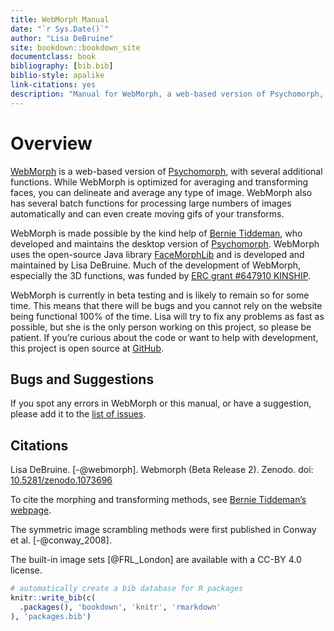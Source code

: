 ```yaml
--- 
title: WebMorph Manual
date: "`r Sys.Date()`"
author: "Lisa DeBruine"
site: bookdown::bookdown_site
documentclass: book
bibliography: [bib.bib]
biblio-style: apalike
link-citations: yes
description: "Manual for WebMorph, a web-based version of Psychomorph, with several additional functions."
---
```


# Overview {-}

[WebMorph](https://webmorph.org) is a web-based version of [Psychomorph](http://users.aber.ac.uk/bpt/jpsychomorph/), with several additional functions. While WebMorph is optimized for averaging and transforming faces, you can delineate and average any type of image. WebMorph also has several batch functions for processing large numbers of images automatically and can even create moving gifs of your transforms.

WebMorph is made possible by the kind help of [Bernie Tiddeman](http://users.aber.ac.uk/bpt/), who developed and maintains the desktop version of [Psychomorph](http://users.aber.ac.uk/bpt/jpsychomorph/). WebMorph uses the open-source Java library [FaceMorphLib](http://users.aber.ac.uk/bpt/jpsychomorph/version6/javadoc/) and is developed and maintained by Lisa DeBruine. Much of the development of WebMorph, especially the 3D functions, was funded by [ERC grant #647910 KINSHIP](http://cordis.europa.eu/project/rcn/198451_en.html).

WebMorph is currently in beta testing and is likely to remain so for some time. This means that there will be bugs and you cannot rely on the website being functional 100% of the time. Lisa will try to fix any problems as fast as possible, but she is the only person working on this project, so please be patient. If you're curious about the code or want to help with development, this project is open source at [GitHub](https://github.com/debruine/webmorph). 

## Bugs and Suggestions

<div class="bug">
If you spot any errors in WebMorph or this manual, or have a suggestion, please add it to the [list of issues](https://github.com/debruine/webmorph/issues){target="_blank"}.
</div>

## Citations

Lisa DeBruine. [-@webmorph]. Webmorph (Beta Release 2). Zenodo. doi: [10.5281/zenodo.1073696](https://dx.dio.org/10.5281/zenodo.1073696){target="_blank"}

To cite the morphing and transforming methods, see  [Bernie Tiddeman's webpage](http://users.aber.ac.uk/bpt/jpsychomorph/){target="_blank"}.

The symmetric image scrambling methods were first published in Conway et al. [-@conway_2008].

The built-in image sets [@FRL_London] are available with a CC-BY 4.0 license.


```r
# automatically create a bib database for R packages
knitr::write_bib(c(
  .packages(), 'bookdown', 'knitr', 'rmarkdown'
), 'packages.bib')
```
